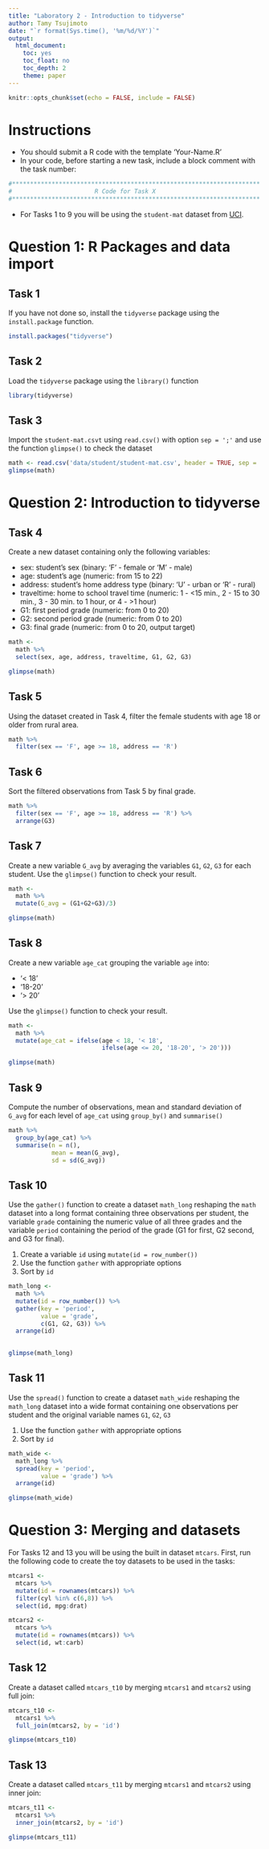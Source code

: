 ```yaml
---
title: "Laboratory 2 - Introduction to tidyverse"
author: Tamy Tsujimoto
date: "`r format(Sys.time(), '%m/%d/%Y')`"
output: 
  html_document:
    toc: yes
    toc_float: no
    toc_depth: 2
    theme: paper 
---
```


```r
knitr::opts_chunk$set(echo = FALSE, include = FALSE)
```

# Instructions

- You should submit a R code with the template 'Your-Name.R'
- In your code, before starting a new task, include a block comment with the task number:

```r
#*********************************************************************
#                       R Code for Task X
#*********************************************************************
```

- For Tasks 1 to 9 you will be using the `student-mat` dataset from [UCI](https://archive.ics.uci.edu/ml/datasets/Student+Performance#).

# Question 1: R Packages and data import

## Task 1

If you have not done so, install the `tidyverse` package using the `install.package` function.

```r
install.packages("tidyverse")
```

## Task 2

Load the `tidyverse` package using the `library()` function

```r
library(tidyverse)
```

## Task 3

Import the `student-mat.csvt` using `read.csv()` with option `sep = ';'` and use the function `glimpse()` to check the dataset 

```r

math <- read.csv('data/student/student-mat.csv', header = TRUE, sep = ';')
glimpse(math)

```

# Question 2: Introduction to tidyverse

## Task 4

Create a new dataset containing only the following variables:

- sex: student's sex (binary: 'F' - female or 'M' - male) 
- age: student's age (numeric: from 15 to 22)
- address: student's home address type (binary: 'U' - urban or 'R' - rural) 
- traveltime: home to school travel time (numeric: 1 - <15 min., 2 - 15 to 30 min., 3 - 30 min. to 1 hour, or 4 - >1 hour) 
- G1: first period grade (numeric: from 0 to 20) 
- G2: second period grade (numeric: from 0 to 20) 
- G3: final grade (numeric: from 0 to 20, output target)

```r

math <-
  math %>% 
  select(sex, age, address, traveltime, G1, G2, G3)

glimpse(math)

```

## Task 5

Using the dataset created in Task 4, filter the female students with age 18 or older from rural area.

```r

math %>% 
  filter(sex == 'F', age >= 18, address == 'R')

```

## Task 6

Sort the filtered observations from Task 5 by final grade.

```r

math %>% 
  filter(sex == 'F', age >= 18, address == 'R') %>% 
  arrange(G3)

```

## Task 7

Create a new variable `G_avg` by averaging the variables `G1`, `G2`, `G3` for each student.
Use the `glimpse()` function to check your result.

```r

math <-
  math %>% 
  mutate(G_avg = (G1+G2+G3)/3) 

glimpse(math)

```

## Task 8

Create a new variable `age_cat` grouping the variable `age` into:

- '< 18'
- '18-20'
- '> 20'

Use the `glimpse()` function to check your result.

```r

math <-
  math %>% 
  mutate(age_cat = ifelse(age < 18, '< 18', 
                          ifelse(age <= 20, '18-20', '> 20'))) 

glimpse(math)

```

## Task 9

Compute the number of observations, mean and standard deviation of `G_avg` for each level of `age_cat` using `group_by()` and `summarise()`

```r

math %>% 
  group_by(age_cat) %>% 
  summarise(n = n(),
            mean = mean(G_avg),
            sd = sd(G_avg))
```

## Task 10

Use the `gather()` function to create a dataset `math_long` reshaping the `math` dataset into a long format containing three observations per student, the variable `grade` containing the numeric value of all three grades and the variable `period` containing the period of the grade (G1 for first, G2 second, and G3 for final). 

1) Create a variable `id` using `mutate(id = row_number())`
2) Use the function `gather` with appropriate options
3) Sort by `id`

```r

math_long <- 
  math %>% 
  mutate(id = row_number()) %>% 
  gather(key = 'period',
         value = 'grade',
         c(G1, G2, G3)) %>% 
  arrange(id)
  

glimpse(math_long)

```

## Task 11

Use the `spread()` function to create a dataset `math_wide` reshaping the `math_long` dataset into a wide format containing one observations per student and the original variable names `G1`, `G2`, `G3` 

1) Use the function `gather` with appropriate options
2) Sort by `id`

```r

math_wide <- 
  math_long %>% 
  spread(key = 'period',
         value = 'grade') %>% 
  arrange(id)

glimpse(math_wide)

```

# Question 3: Merging and datasets

For Tasks 12 and 13 you will be using the built in dataset `mtcars`.
First, run the following code to create the toy datasets to be used in the tasks:

```r

mtcars1 <-
  mtcars %>% 
  mutate(id = rownames(mtcars)) %>%
  filter(cyl %in% c(6,8)) %>% 
  select(id, mpg:drat)

mtcars2 <-
  mtcars %>% 
  mutate(id = rownames(mtcars)) %>% 
  select(id, wt:carb)

```

## Task 12

Create a dataset called `mtcars_t10` by merging `mtcars1` and `mtcars2` using full join:

```r

mtcars_t10 <-
  mtcars1 %>% 
  full_join(mtcars2, by = 'id')

glimpse(mtcars_t10)

```

## Task 13

Create a dataset called `mtcars_t11` by merging `mtcars1` and `mtcars2` using inner join:

```r

mtcars_t11 <-
  mtcars1 %>% 
  inner_join(mtcars2, by = 'id')

glimpse(mtcars_t11)

```



